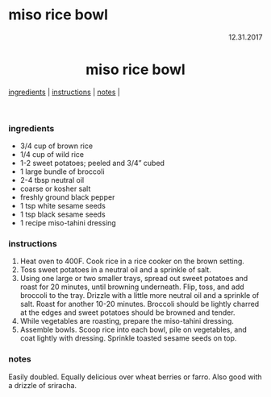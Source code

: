 # miso rice bowl

<p align="right">12.31.2017</p>

<h1 align="center">miso rice bowl</h1>

<div align="center">
  <a href="#ingredients">ingredients</a> | 
  <a href="#instructions">instructions</a> | 
  <a href="#notes">notes</a> | 
</div>
<br>

### ingredients
- 3/4 cup of brown rice 
- 1/4 cup of wild rice
- 1-2 sweet potatoes; peeled and 3/4" cubed
- 1 large bundle of broccoli
- 2-4 tbsp neutral oil
- coarse or kosher salt
- freshly ground black pepper
- 1 tsp white sesame seeds
- 1 tsp black sesame seeds
- 1 recipe miso-tahini dressing

### instructions
1. Heat oven to 400F. Cook rice in a rice cooker on the brown setting. 
1. Toss sweet potatoes in a neutral oil and a sprinkle of salt.
1. Using one large or two smaller trays, spread out sweet potatoes and roast for 20 minutes, until browning underneath. 
Flip, toss, and add broccoli to the tray.  Drizzle with a little more neutral oil and a sprinkle of salt. Roast for 
another 10-20 minutes. Broccoli should be lightly charred at the edges and sweet potatoes should be browned and tender.
1. While vegetables are roasting, prepare the miso-tahini dressing.
1. Assemble bowls. Scoop rice into each bowl, pile on vegetables, and coat lightly with dressing. Sprinkle toasted 
sesame seeds on top.

### notes
Easily doubled. Equally delicious over wheat berries or farro.  Also good with a drizzle of sriracha.  
